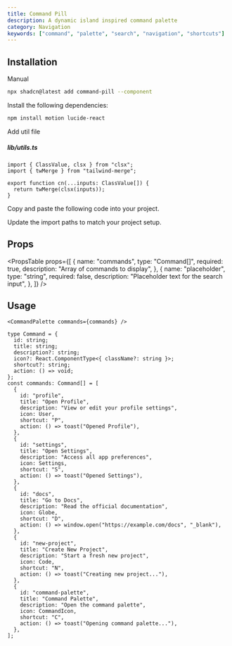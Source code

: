 ```yaml
---
title: Command Pill
description: A dynamic island inspired command palette
category: Navigation
keywords: ["command", "palette", "search", "navigation", "shortcuts"]
---
```


<CodePreview name="command-pill" />

## Installation

<CodeTabs>
<TabsList>
  <TabsTrigger value="cli"><Shadcn /></TabsTrigger>
  <TabsTrigger value="manual">Manual</TabsTrigger>
</TabsList>
<TabsContent value="cli">

```bash
npx shadcn@latest add command-pill --component
```

</TabsContent>

<TabsContent value="manual">

<Steps>

<Step>Install the following dependencies:</Step>

```bash
npm install motion lucide-react
```

<Step>Add util file</Step>

##### lib/utils.ts

```tsx
import { ClassValue, clsx } from "clsx";
import { twMerge } from "tailwind-merge";

export function cn(...inputs: ClassValue[]) {
  return twMerge(clsx(inputs));
}
```

<Step>Copy and paste the following code into your project.</Step>

<ComponentSource name="command-pill" title="components/ui/command-pill.tsx" />

<Step>Update the import paths to match your project setup.</Step>

</Steps>

</TabsContent>

</CodeTabs>

## Props

<PropsTable
  props={[
    {
      name: "commands",
      type: "Command[]",
      required: true,
      description: "Array of commands to display",
    },
    {
      name: "placeholder",
      type: "string",
      required: false,
      description: "Placeholder text for the search input",
    },
  ]}
/>

## Usage

```tsx showLineNumbers
<CommandPalette commands={commands} />
```

```tsx showLineNumbers
type Command = {
  id: string;
  title: string;
  description?: string;
  icon?: React.ComponentType<{ className?: string }>;
  shortcut?: string;
  action: () => void;
};
const commands: Command[] = [
  {
    id: "profile",
    title: "Open Profile",
    description: "View or edit your profile settings",
    icon: User,
    shortcut: "P",
    action: () => toast("Opened Profile"),
  },
  {
    id: "settings",
    title: "Open Settings",
    description: "Access all app preferences",
    icon: Settings,
    shortcut: "S",
    action: () => toast("Opened Settings"),
  },
  {
    id: "docs",
    title: "Go to Docs",
    description: "Read the official documentation",
    icon: Globe,
    shortcut: "D",
    action: () => window.open("https://example.com/docs", "_blank"),
  },
  {
    id: "new-project",
    title: "Create New Project",
    description: "Start a fresh new project",
    icon: Code,
    shortcut: "N",
    action: () => toast("Creating new project..."),
  },
  {
    id: "command-palette",
    title: "Command Palette",
    description: "Open the command palette",
    icon: CommandIcon,
    shortcut: "C",
    action: () => toast("Opening command palette..."),
  },
];
```
